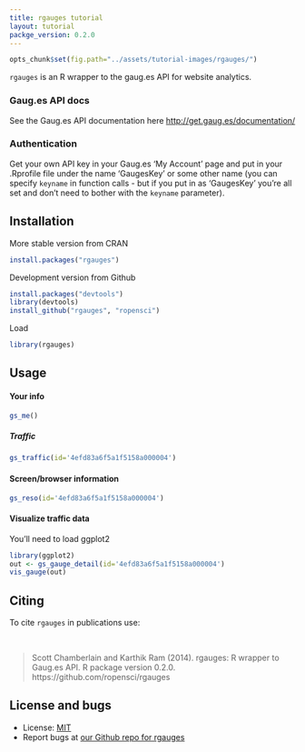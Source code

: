 ```yaml
---
title: rgauges tutorial
layout: tutorial
packge_version: 0.2.0
---
```


```r
opts_chunk$set(fig.path="../assets/tutorial-images/rgauges/")
```

`rgauges` is an R wrapper to the gaug.es API for website analytics.

### Gaug.es API docs

See the Gaug.es API documentation here [http://get.gaug.es/documentation/](http://get.gaug.es/documentation/)

### Authentication

Get your own API key in your Gaug.es 'My Account' page and put in your .Rprofile file under the name 'GaugesKey' or some other name (you can specify `keyname` in function calls - but if you put in as 'GaugesKey' you're all set and don't need to bother with the `keyname` parameter).


<section id="installation">

## Installation


More stable version from CRAN

```r
install.packages("rgauges")
```

Development version from Github

```r
install.packages("devtools")
library(devtools)
install_github("rgauges", "ropensci")
```

Load

```r
library(rgauges)
```

<section id="usage">

## Usage


#### Your info

```r
gs_me()
```

##### Traffic

```r
gs_traffic(id='4efd83a6f5a1f5158a000004')
```

#### Screen/browser information

```r
gs_reso(id='4efd83a6f5a1f5158a000004')
```

#### Visualize traffic data

You'll need to load ggplot2

```r
library(ggplot2)
out <- gs_gauge_detail(id='4efd83a6f5a1f5158a000004')
vis_gauge(out)
```

<section id="citing">

## Citing

To cite `rgauges` in publications use:

<br>

> Scott Chamberlain and Karthik Ram (2014). rgauges: R wrapper to Gaug.es API. R package version 0.2.0. https://github.com/ropensci/rgauges

<section id="license_bugs">

## License and bugs

* License: [MIT](http://opensource.org/licenses/MIT)
* Report bugs at [our Github repo for rgauges](https://github.com/ropensci/rgauges/issues?state=open)
